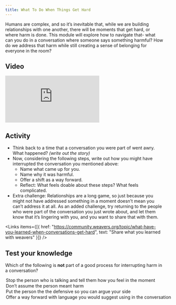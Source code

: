 ```yaml
---
title: What To Do When Things Get Hard
---
```


Humans are complex, and so it’s inevitable that, while we are building relationships with one another, there will be moments that get hard, or where harm is done. This module will explore how to navigate that- what can you do in a conversation where someone says something harmful? How do we address that harm while still creating a sense of belonging for everyone in the room?

## Video

<Embed src="https://player.vimeo.com/video/797453218" />

## Activity

- Think back to a time that a conversation you were part of went awry. What happened? _(write out the story)_
- Now, considering the following steps, write out how you might have interrupted the conversation you mentioned above: 
  - Name what came up for you.
  - Name why it was harmful.
  - Offer a shift as a way forward.
  - Reflect: What feels doable about these steps? What feels complicated.
- Extra challenge: Relationships are a long game, so just because you might not have addressed something in a moment doesn’t mean you can’t address it at all. As an added challenge, try returning to the people who were part of the conversation you just wrote about, and let them know that it’s lingering with you, and you want to share that with them.

<Links
  items={[{
    href: "https://community.weavers.org/topic/what-have-you-learned-when-conversations-get-hard",
    text: "Share what you learned with weavers"
  }]}
/>

<Box>

  ## Test your knowledge

  Which of the following is **not** part of a good process for interrupting harm in a conversation?

  <MultipleChoice>
    <Option>
      Stop the person who is talking and tell them how you feel in the moment
    </Option>
    <Option>
      Don’t assume the person meant harm
    </Option>
    <Option isCorrect>
      Put the person the the defensive so you can argue your side
    </Option>
    <Option>
      Offer a way forward with language you would suggest using in the conversation
    </Option>
  </MultipleChoice>

</Box>
